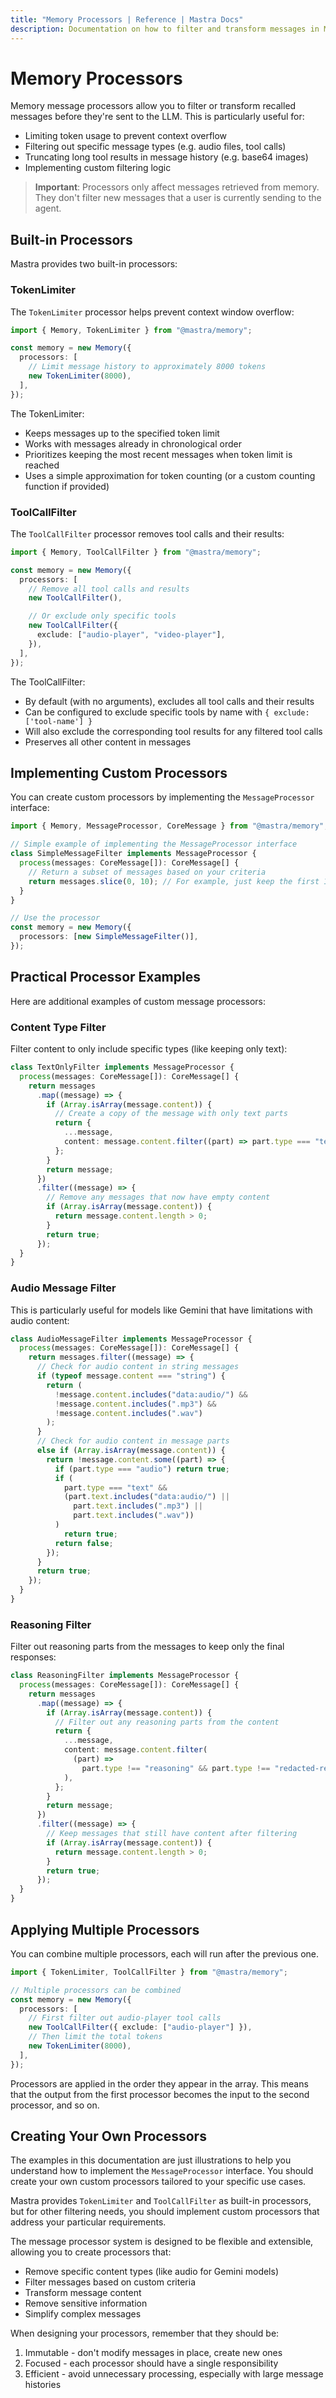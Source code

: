 ```yaml
---
title: "Memory Processors | Reference | Mastra Docs"
description: Documentation on how to filter and transform messages in Mastra Memory.
---
```


# Memory Processors

Memory message processors allow you to filter or transform recalled messages before they're sent to the LLM. This is particularly useful for:

- Limiting token usage to prevent context overflow
- Filtering out specific message types (e.g. audio files, tool calls)
- Truncating long tool results in message history (e.g. base64 images)
- Implementing custom filtering logic

> **Important**: Processors only affect messages retrieved from memory. They don't filter new messages that a user is currently sending to the agent.

## Built-in Processors

Mastra provides two built-in processors:

### TokenLimiter

The `TokenLimiter` processor helps prevent context window overflow:

```typescript copy showLineNumbers
import { Memory, TokenLimiter } from "@mastra/memory";

const memory = new Memory({
  processors: [
    // Limit message history to approximately 8000 tokens
    new TokenLimiter(8000),
  ],
});
```

The TokenLimiter:

- Keeps messages up to the specified token limit
- Works with messages already in chronological order
- Prioritizes keeping the most recent messages when token limit is reached
- Uses a simple approximation for token counting (or a custom counting function if provided)

### ToolCallFilter

The `ToolCallFilter` processor removes tool calls and their results:

```typescript copy showLineNumbers
import { Memory, ToolCallFilter } from "@mastra/memory";

const memory = new Memory({
  processors: [
    // Remove all tool calls and results
    new ToolCallFilter(),

    // Or exclude only specific tools
    new ToolCallFilter({
      exclude: ["audio-player", "video-player"],
    }),
  ],
});
```

The ToolCallFilter:

- By default (with no arguments), excludes all tool calls and their results
- Can be configured to exclude specific tools by name with `{ exclude: ['tool-name'] }`
- Will also exclude the corresponding tool results for any filtered tool calls
- Preserves all other content in messages

## Implementing Custom Processors

You can create custom processors by implementing the `MessageProcessor` interface:

```typescript copy showLineNumbers
import { Memory, MessageProcessor, CoreMessage } from "@mastra/memory";

// Simple example of implementing the MessageProcessor interface
class SimpleMessageFilter implements MessageProcessor {
  process(messages: CoreMessage[]): CoreMessage[] {
    // Return a subset of messages based on your criteria
    return messages.slice(0, 10); // For example, just keep the first 10 messages
  }
}

// Use the processor
const memory = new Memory({
  processors: [new SimpleMessageFilter()],
});
```

## Practical Processor Examples

Here are additional examples of custom message processors:

### Content Type Filter

Filter content to only include specific types (like keeping only text):

```typescript copy showLineNumbers
class TextOnlyFilter implements MessageProcessor {
  process(messages: CoreMessage[]): CoreMessage[] {
    return messages
      .map((message) => {
        if (Array.isArray(message.content)) {
          // Create a copy of the message with only text parts
          return {
            ...message,
            content: message.content.filter((part) => part.type === "text"),
          };
        }
        return message;
      })
      .filter((message) => {
        // Remove any messages that now have empty content
        if (Array.isArray(message.content)) {
          return message.content.length > 0;
        }
        return true;
      });
  }
}
```

### Audio Message Filter

This is particularly useful for models like Gemini that have limitations with audio content:

```typescript copy showLineNumbers
class AudioMessageFilter implements MessageProcessor {
  process(messages: CoreMessage[]): CoreMessage[] {
    return messages.filter((message) => {
      // Check for audio content in string messages
      if (typeof message.content === "string") {
        return (
          !message.content.includes("data:audio/") &&
          !message.content.includes(".mp3") &&
          !message.content.includes(".wav")
        );
      }
      // Check for audio content in message parts
      else if (Array.isArray(message.content)) {
        return !message.content.some((part) => {
          if (part.type === "audio") return true;
          if (
            part.type === "text" &&
            (part.text.includes("data:audio/") ||
              part.text.includes(".mp3") ||
              part.text.includes(".wav"))
          )
            return true;
          return false;
        });
      }
      return true;
    });
  }
}
```

### Reasoning Filter

Filter out reasoning parts from the messages to keep only the final responses:

```typescript copy showLineNumbers
class ReasoningFilter implements MessageProcessor {
  process(messages: CoreMessage[]): CoreMessage[] {
    return messages
      .map((message) => {
        if (Array.isArray(message.content)) {
          // Filter out any reasoning parts from the content
          return {
            ...message,
            content: message.content.filter(
              (part) =>
                part.type !== "reasoning" && part.type !== "redacted-reasoning",
            ),
          };
        }
        return message;
      })
      .filter((message) => {
        // Keep messages that still have content after filtering
        if (Array.isArray(message.content)) {
          return message.content.length > 0;
        }
        return true;
      });
  }
}
```

## Applying Multiple Processors

You can combine multiple processors, each will run after the previous one.

```typescript copy showLineNumbers
import { TokenLimiter, ToolCallFilter } from "@mastra/memory";

// Multiple processors can be combined
const memory = new Memory({
  processors: [
    // First filter out audio-player tool calls
    new ToolCallFilter({ exclude: ["audio-player"] }),
    // Then limit the total tokens
    new TokenLimiter(8000),
  ],
});
```

Processors are applied in the order they appear in the array. This means that the output from the first processor becomes the input to the second processor, and so on.

## Creating Your Own Processors

The examples in this documentation are just illustrations to help you understand how to implement the `MessageProcessor` interface. You should create your own custom processors tailored to your specific use cases.

Mastra provides `TokenLimiter` and `ToolCallFilter` as built-in processors, but for other filtering needs, you should implement custom processors that address your particular requirements.

The message processor system is designed to be flexible and extensible, allowing you to create processors that:

- Remove specific content types (like audio for Gemini models)
- Filter messages based on custom criteria
- Transform message content
- Remove sensitive information
- Simplify complex messages

When designing your processors, remember that they should be:

1. Immutable - don't modify messages in place, create new ones
2. Focused - each processor should have a single responsibility
3. Efficient - avoid unnecessary processing, especially with large message histories
